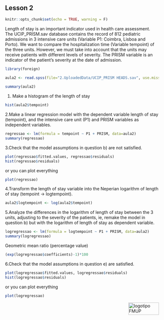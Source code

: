 ## Lesson 2

```r
knitr::opts_chunk$set(echo = TRUE, warning = F)
```

Length of stay is an important indicator used in health care assessment. The UCIP_PRISM.sav database contains the record of 812 pediatric admissions in 3 intensive care units (Variable P1: Coimbra, Lisboa and Porto). We want to compare the hospitalization time (Variable tempoint) of the three units. However, we must take into account that the units may receive patients with different levels of severity. The PRISM variable is an indicator of the patient's severity at the date of admission.

```r
library(foreign)

aula2 <- read.spss(file="2.UploadedData/UCIP_PRISM HEADS.sav", use.missing=TRUE)
	
summary(aula2)

```

1. Make a histogram of the length of stay
```r

hist(aula2$tempoint)
```

2.Make a linear regression model with the dependent variable length of stay (tempoint), and the intensive care unit (P1) and PRISM variables as independent variables.
```r
regressao <- lm(formula = tempoint ~ P1 + PRISM, data=aula2)
summary(regressao)
```

3.Check that the model assumptions in question b) are not satisfied.
```r
plot(regressao$fitted.values, regressao$residuals)
hist(regressao$residuals)
```

or you can plot everything
```r
plot(regressao)
```

4.Transform the length of stay variable into the Neperian logarithm of length of stay (tempoint -> logtempoint).
```r
aula2$logtempoint <- log(aula2$tempoint)
```

5.Analyze the differences in the logarithm of length of stay between the 3 units, adjusting to the severity of the patients, ie, remake the model in question b) but with the logarithm of length of stay as dependent variable.
```r
logregressao <- lm(formula = logtempoint ~ P1 + PRISM, data=aula2)
summary(logregressao)
```

Geometric mean ratio (percentage value)
```r
(exp(logregressao$coefficients)-1)*100
```

6.Check that the model assumptions in question e) are satisfied.
```r
plot(logregressao$fitted.values, logregressao$residuals)
hist(logregressao$residuals)
```

or you can plot everything
```r
plot(logregressao)
```

<img src="images/logoFMUP.png" alt="logotipo FMUP" style="width:100px;height:40px;" align="right">
